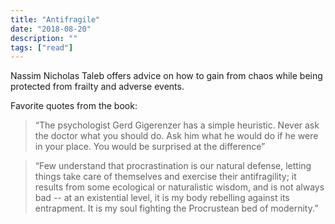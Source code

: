 ```yaml
---
title: "Antifragile"
date: "2018-08-20"
description: ""
tags: ["read"]
---
```


Nassim Nicholas Taleb offers advice on how to gain from chaos while being protected from frailty and adverse events.

Favorite quotes from the book:

> “The psychologist Gerd Gigerenzer has a simple heuristic. Never ask the doctor what you should do. Ask him what he would do if he were in your place. You would be surprised at the difference”

> “Few understand that procrastination is our natural defense, letting things take care of themselves and exercise their antifragility; it results from some ecological or naturalistic wisdom, and is not always bad -- at an existential level, it is my body rebelling against its entrapment. It is my soul fighting the Procrustean bed of modernity.”
